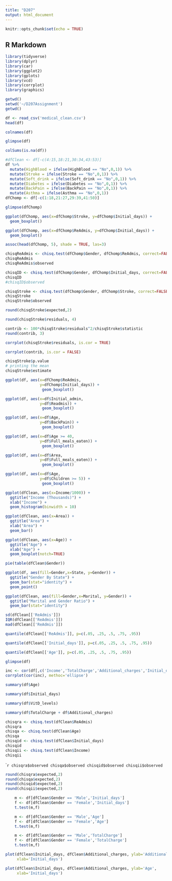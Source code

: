 ```yaml
---
title: "D207"
output: html_document
---
```


```r
knitr::opts_chunk$set(echo = TRUE)
```

## R Markdown

```r

library(tidyverse)
library(dplyr)
library(car)
library(ggplot2)
library(gplots)
library(vcd)
library(corrplot)
library(graphics)
```


```r
getwd()
setwd('~/D207Assignment')
getwd()
```

```r
df <- read_csv('medical_clean.csv')
head(df)

```

```r
colnames(df)
```

```r
glimpse(df)
```

```r
colSums(is.na(df))
```
```r
#dfClean <- df[-c(4:15,18:21,30:34,43:53)]
df %>%
  mutate(HighBlood = ifelse(HighBlood == "No",0,1)) %>%
  mutate(Stroke = ifelse(Stroke == "No",0,1)) %>%
  mutate(Soft_drink = ifelse(Soft_drink == "No",0,1)) %>%
  mutate(Diabetes = ifelse(Diabetes == "No",0,1)) %>%
  mutate(BackPain = ifelse(BackPain == "No",0,1)) %>%
  mutate(Asthma = ifelse(Asthma == "No",0,1))
dfChomp <- df[-c(1:18,21:27,29:39,41:50)]
```

```r
glimpse(dfChomp)
```



```r
ggplot(dfChomp, aes(x=dfChomp$Stroke, y=dfChomp$Initial_days)) +
  geom_boxplot()
```

```r
ggplot(dfChomp, aes(x=dfChomp$ReAdmis, y=dfChomp$Initial_days)) +
  geom_boxplot()
```




```r
assoc(head(dfChomp, 5), shade = TRUE, las=3)
```

```r
chisqReAdmis <- chisq.test(dfChomp$Gender, dfChomp$ReAdmis, correct=FALSE)
chisqReAdmis
chisqReAdmis$observed
```

```r
chisqID <- chisq.test(dfChomp$Gender, dfChomp$Initial_days, correct=FALSE)
chisqID
#chisqID$observed
```




```r
chisqStroke <- chisq.test(dfChomp$Gender, dfChomp$Stroke, correct=FALSE)
chisqStroke
chisqStroke$observed
```

```r
round(chisqStroke$expected,2)
```

```r
round(chisqStroke$residuals, 4)

```

```r
contrib <- 100*chisqStroke$residuals^2/chisqStroke$statistic
round(contrib, 3)
```

```r
corrplot(chisqStroke$residuals, is.cor = TRUE)


```

```r
corrplot(contrib, is.cor = FALSE)

```

```r
chisqStroke$p.value
# printing the mean
chisqStroke$estimate
```

```r
ggplot(df, aes(x=dfChomp$ReAdmis, 
               y=dfChomp$Initial_days)) +
                geom_boxplot()
```

```r
ggplot(df, aes(x=df$Initial_admin, 
               y=df$Readmis)) +
                geom_boxplot()
```


```r
ggplot(df, aes(x=df$Age, 
               y=df$BackPain)) +
                geom_boxplot()
```

```r
ggplot(df, aes(x=df$Age >= 40, 
               y=df$Full_meals_eaten)) +
                geom_boxplot()
```

```r
ggplot(df, aes(x=df$Area, 
               y=df$Full_meals_eaten)) +
                geom_boxplot()
```

```r
ggplot(df, aes(x=df$Age, 
               y=df$Children >= 5)) +
                geom_boxplot()
```


```r
ggplot(dfClean, aes(x=Income/1000)) +
  ggtitle("Income (Thousands)") +
  xlab("Income") + 
  geom_histogram(binwidth = 10) 
```

```r
ggplot(dfClean, aes(x=Area)) +
  ggtitle("Area") +
  xlab("Area") +
  geom_bar()
```

```r
ggplot(dfClean, aes(x=Age)) +
  ggtitle("Age") +
  xlab("Age") +
  geom_boxplot(notch=TRUE)
```

```r
pie(table(dfClean$Gender))
```

```r
ggplot(df, aes(fill=Gender,x=State, y=Gender)) +
  ggtitle("Gender By State") +
  geom_bar(stat="identity") +
  geom_point()

```

```r
ggplot(dfClean, aes(fill=Gender,x=Marital, y=Gender)) +
  ggtitle("Marital and Gender Ratio") +
  geom_bar(stat="identity")
```

```r
sd(dfClean[['ReAdmis']])
IQR(dfClean[['ReAdmis']])
mad(dfClean[['ReAdmis']])

```

```r
quantile(dfClean[['ReAdmis']], p=c(.05, .25, .5, .75, .95))
```

```r
quantile(dfClean[['Initial_days']], p=c(.05, .25, .5, .75, .95))
```

```r
quantile(dfClean[['Age']], p=c(.05, .25, .5, .75, .95))
```
```r
glimpse(df)
```





```r
inc <- cor(df[,c('Income','TotalCharge','Additional_charges','Initial_days')])
corrplot(cor(inc), methoc='ellipse')
```

```r
summary(df$Age)
```

```r
summary(df$Initial_days)
```

```r
summary(df$VitD_levels)
```

```r
summary(df$TotalCharge + df$Additional_charges)
```

```r
chisqra <- chisq.test(dfClean$ReAdmis)
chisqra
chisqa <- chisq.test(dfClean$Age)
chisqa
chisqid <- chisq.test(dfClean$Initial_days)
chisqid
chisqii <- chisq.test(dfClean$Income)
chisqii
```

````r
chisqra$observed
chisqa$observed
chisqid$observed
chisqii$observed
```

```r
round(chisqra$expected,2)
round(chisqa$expected,2)
round(chisqid$expected,2)
round(chisqii$expected,2)
```



```r
    m <- df[dfClean$Gender == 'Male','Initial_days']
    f <- df[dfClean$Gender == 'Female','Initial_days']
    t.test(m,f)
```





```r
    m <- df[dfClean$Gender == 'Male','Age']
    f <- df[dfClean$Gender == 'Female','Age']
    t.test(m,f)
```

```r
    m <- df[dfClean$Gender == 'Male','TotalCharge']
    f <- df[dfClean$Gender == 'Female','TotalCharge']
    t.test(m,f)
```


```r



plot(dfClean$Initial_days, dfClean$Additional_charges, ylab='Additional_charges',
     xlab='Initial_days')


```

```r



plot(dfClean$Initial_days, dfClean$Additional_charges, ylab='Age',
     xlab='Initial_days')


```




























